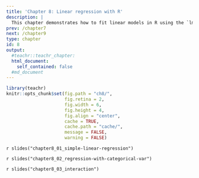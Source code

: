 ```yaml
---
title: 'Chapter 8: Linear regression with R'
description: |
  This chapter demonstrates how to fit linear models in R using the `lm` function. You'll learn about how to fitting simple linear regression, models with categorical variables and models with interaction effects.
prev: /chapter7
next: /chapter9
type: chapter
id: 8
output:
  #teachr::teachr_chapter:
  html_document:
    self_contained: false
  #md_document
---
```


```r
library(teachr)
knitr::opts_chunk$set(fig.path = "ch8/",
                      fig.retina = 2,
                      fig.width = 6, 
                      fig.height = 4,
                      fig.align = "center",
                      cache = TRUE,
                      cache.path = "cache/",
                      message = FALSE,
                      warning = FALSE)
```


<exercise id="1" title="Simple linear regression" type="slides">

`r slides("chapter8_01_simple-linear-regression")`

</exercise>

<exercise id="2" title="Test your knowledge">



</exercise>



<exercise id="3" title="Regression with categorical variables" type="slides">

`r slides("chapter8_02_regression-with-categorical-var")`

</exercise>


<exercise id="4" title="Test your knoweldge">


</exercise>


<exercise id="5" title="Regression models with interaction effects">
`r slides("chapter8_03_interaction")`
</exercise>


<exercise id="6" title="Practice">

</exercise>
